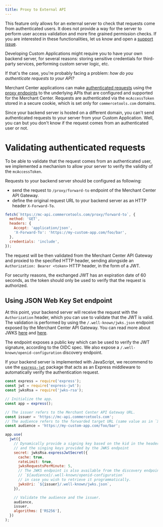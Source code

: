 ```yaml
---
title: Proxy to External API
---
```


<Warning>

This feature only allows for an external server to check that requests come from authenticated users. It does not provide a way for the server to perform user access validation and more fine grained permission checks. If you are interested in these functionalities, let us know and open a [support issue](https://github.com/commercetools/merchant-center-application-kit/issues/new/choose).

</Warning>

Developing Custom Applications might require you to have your own backend server, for several reasons: storing sensitive credentials for third-party services, performing custom server logic, etc.

If that's the case, you're probably facing a problem: _how do you authenticate requests to your API?_

Merchant Center applications can make [authenticated requests](/main-concepts/authentication) using the [proxy endpoints](/main-concepts/proxy-endpoints) to the underlying APIs that are configured and supported for the Merchant Center. Requests are authenticated via the `mcAccessToken` stored in a secure cookie, which is set only for `commercetools.com` domains.

Since your backend server is hosted on a different domain, you can't send authenticated requests to your server from your Custom Application. Well, you can but you don't know if the request comes from an authenticated user or not.

# Validating authenticated requests

To be able to validate that the request comes from an authenticated user, we implemented a mechanism to allow your server to verify the validity of the `mcAccessToken`.

Requests to your backend server should be configured as following:

- send the request to `/proxy/forward-to` endpoint of the Merchant Center API Gateway.
- define the original request URL to your backend server as an HTTP header `X-Forward-To`.

```js
fetch(`https://mc-api.commercetools.com/proxy/forward-to`, {
  method: 'GET',
  headers: {
    Accept: 'application/json',
    'X-Forward-To': 'https://my-custom-app.com/foo/bar',
  },
  credentials: 'include',
});
```

The request will be then validated from the Merchant Center API Gateway and proxied to the specified HTTP header, sending alongside an `Authorization: Bearer <token>` HTTP header, in the form of a JWT.

<Warning>

For security reasons, the exchanged JWT has an expiration date of 60 seconds, as the token should only be used to verify that the request is authorized.

</Warning>

## Using JSON Web Key Set endpoint

At this point, your backend server will receive the request with the `Authorization` header, which you can use to validate that the JWT is valid.
The validation is performed by using the `/.well-known/jwks.json` endpoint exposed by the Merchant Center API Gateway. You can read more about JWKS [here](https://auth0.com/docs/jwks) and [here](https://tools.ietf.org/html/rfc7517).

The endpoint exposes a public key which can be used to verify the JWT signature, according to the OIDC spec. We also expose a `/.well-known/openid-configuration` discovery endpoint.

If your backend server is implemented with JavaScript, we recommend to use the [`express-jwt`](https://www.npmjs.com/package/express-jwt) package that acts as an Express middleware to automatically verify the authentication request.

```js
const express = require('express');
const jwt = require('express-jwt');
const jwksRsa = require('jwks-rsa');

// Initialize the app.
const app = express();

// The issuer refers to the Merchant Center API Gateway URL.
const issuer = 'https://mc-api.commercetools.com';
// The audience refers to the forwarded target URL (same value as in `X-Forward-To` header)
const audience = 'https://my-custom-app.com/foo/bar';

app.use(
  jwt({
    // Dynamically provide a signing key based on the kid in the header
    // and the singing keys provided by the JWKS endpoint
    secret: jwksRsa.expressJwtSecret({
      cache: true,
      rateLimit: true,
      jwksRequestsPerMinute: 5,
      // The JWKS endpoint is also available from the discovery endpoint
      // `${audience}/.well-known/openid-configuration`
      // in case you wish to retrieve it programmatically.
      jwksUri: `${issuer}/.well-known/jwks.json`,
    }),

    // Validate the audience and the issuer.
    audience,
    issuer,
    algorithms: ['RS256'],
  })
);
```
